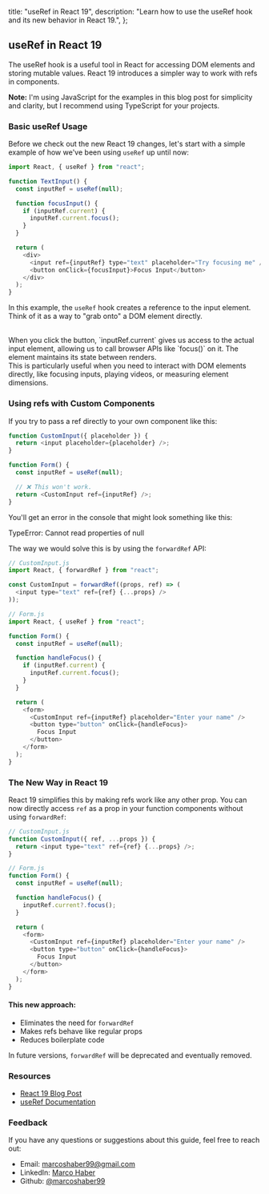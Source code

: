 
  title: "useRef in React 19",
  description:
    "Learn how to use the useRef hook and its new behavior in React 19.",
};

## useRef in React 19

<Spacer size="medium" />

The useRef hook is a useful tool in React for accessing DOM elements and storing mutable values. React 19 introduces a simpler way to work with refs in components.

<Spacer size="large" />

<Underline>**Note:**</Underline> I'm using JavaScript for the examples in this blog
post for simplicity and clarity, but I recommend using TypeScript for your projects.

<Spacer size="large" />

### Basic useRef Usage

Before we check out the new React 19 changes, let's start with a simple example of how we've been using `useRef` up until now:

```javascript
import React, { useRef } from "react";

function TextInput() {
  const inputRef = useRef(null);

  function focusInput() {
    if (inputRef.current) {
      inputRef.current.focus();
    }
  }

  return (
    <div>
      <input ref={inputRef} type="text" placeholder="Try focusing me" />
      <button onClick={focusInput}>Focus Input</button>
    </div>
  );
}
```

In this example, the `useRef` hook <Underline>creates a reference</Underline> to the input element. Think of it as a way to "grab onto" a DOM element directly.

<br />
When you click the button, `inputRef.current` gives us access to the actual input
element, allowing us to call browser APIs like `focus()` on it. The element maintains
its state between renders.

<br />
This is particularly useful when you need to interact with DOM elements directly,
like focusing inputs, playing videos, or measuring element dimensions.

<Spacer size="medium" />

<RefDemo />

<Spacer size="large" />

### Using refs with Custom Components

If you try to pass a ref directly to your own component like this:

```javascript
function CustomInput({ placeholder }) {
  return <input placeholder={placeholder} />;
}

function Form() {
  const inputRef = useRef(null);

  // ❌ This won't work.
  return <CustomInput ref={inputRef} />;
}
```

<Spacer size="small" />

You'll get an error in the console that might look something like this:

<Highlighter color="red">TypeError: Cannot read properties of null</Highlighter>

<Spacer size="large" />

The way we would solve this is by using the `forwardRef` API:

```javascript
// CustomInput.js
import React, { forwardRef } from "react";

const CustomInput = forwardRef((props, ref) => (
  <input type="text" ref={ref} {...props} />
));

// Form.js
import React, { useRef } from "react";

function Form() {
  const inputRef = useRef(null);

  function handleFocus() {
    if (inputRef.current) {
      inputRef.current.focus();
    }
  }

  return (
    <form>
      <CustomInput ref={inputRef} placeholder="Enter your name" />
      <button type="button" onClick={handleFocus}>
        Focus Input
      </button>
    </form>
  );
}
```

<Spacer size="medium" />

<ForwardRefDemo />

<Spacer size="large" />

### The New Way in React 19

React 19 simplifies this by <Emphasis>making refs work like any other prop</Emphasis>. You can now directly access `ref` as a prop in your function components without using `forwardRef`:

```javascript
// CustomInput.js
function CustomInput({ ref, ...props }) {
  return <input type="text" ref={ref} {...props} />;
}

// Form.js
function Form() {
  const inputRef = useRef(null);

  function handleFocus() {
    inputRef.current?.focus();
  }

  return (
    <form>
      <CustomInput ref={inputRef} placeholder="Enter your name" />
      <button type="button" onClick={handleFocus}>
        Focus Input
      </button>
    </form>
  );
}
```

<Spacer size="medium" />

<NewRefDemo />

<Spacer size="large" />

#### This new approach:

- Eliminates the need for `forwardRef`
- Makes refs behave like regular props
- Reduces boilerplate code

<Spacer size="medium" />

In future versions, `forwardRef` will be deprecated and eventually removed.

<Spacer size="large" />

### Resources

- [React 19 Blog Post](https://react.dev/blog)
- [useRef Documentation](https://react.dev/reference/react/useRef)

<Spacer size="medium" />

### Feedback

If you have any questions or suggestions about this guide, feel free to reach out:

- Email: [marcoshaber99@gmail.com](mailto:marcoshaber99@gmail.com)
- LinkedIn: [Marco Haber](https://www.linkedin.com/in/marcohaber99/)
- Github: [@marcoshaber99](https://github.com/marcoshaber99)
